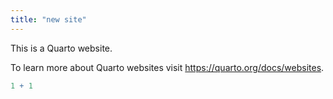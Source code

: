 ```yaml
---
title: "new site"
---
```


This is a Quarto website.

To learn more about Quarto websites visit <https://quarto.org/docs/websites>.

```r
1 + 1
```
